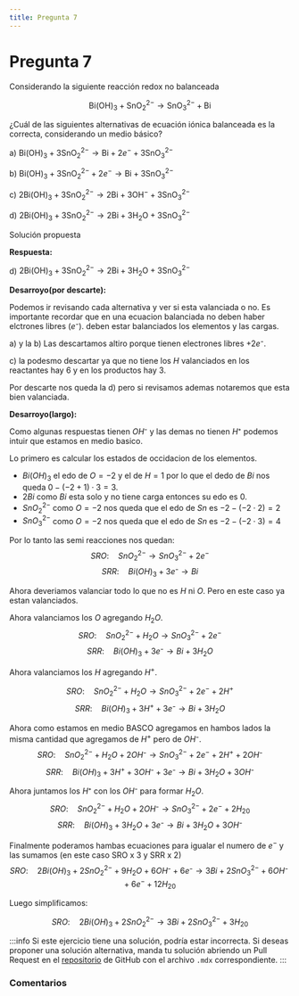 ```yaml
---
title: Pregunta 7
---
```



# Pregunta 7

<div className="exercise">
Considerando la siguiente reacción redox no balanceada

$$
\mathrm{Bi}(\mathrm{OH})_3+\mathrm{SnO}_2^{2-} \rightarrow \mathrm{SnO}_3^{2-}+ \mathrm{Bi}
$$

¿Cuál de las siguientes alternativas de ecuación iónica balanceada es la correcta, considerando un medio básico?

a) $\mathrm{Bi}(\mathrm{OH})_3+3 \mathrm{SnO}_2^{2-} \rightarrow \mathrm{Bi}+2 e^{-}+3 \mathrm{SnO}_3^{2-}$

b) $\mathrm{Bi}(\mathrm{OH})_3+3 \mathrm{SnO}_2^{2-}+2 e^{-} \rightarrow \mathrm{Bi}+3 \mathrm{SnO}_3^{2-}$

c) $2 \mathrm{Bi}(\mathrm{OH})_3+3 \mathrm{SnO}_2^{2-} \rightarrow 2 \mathrm{Bi}+3 \mathrm{OH}^{-}+3 \mathrm{SnO}_3^{2-}$

d) $2 \mathrm{Bi}(\mathrm{OH})_3+3 \mathrm{SnO}_2^{2-} \rightarrow 2 \mathrm{Bi}+3 \mathrm{H}_2 \mathrm{O}+3 \mathrm{SnO}_3^{2-}$
</div>

<MDXDetails>
<summary>Solución propuesta</summary>

<div className="exercise">

**Respuesta:**

d) $2 \mathrm{Bi}(\mathrm{OH})_3+3 \mathrm{SnO}_2^{2-} \rightarrow 2 \mathrm{Bi}+3 \mathrm{H}_2 \mathrm{O}+3 \mathrm{SnO}_3^{2-}$

**Desarroyo(por descarte):**

Podemos ir revisando cada alternativa y ver si esta valanciada o no. Es importante recordar que en una ecuacion balanciada no deben haber elctrones libres $(e⁻)$. deben estar balanciados los elementos y las cargas.

a) y la b) Las descartamos altiro porque tienen electrones libres $+2e⁻$.

c) la podesmo descartar ya que no tiene los $H$ valanciados en los reactantes hay 6 y en los productos hay 3.

Por descarte nos queda la d) pero si revisamos ademas notaremos que esta bien valanciada.

**Desarroyo(largo):**

Como algunas respuestas tienen $OH⁻$ y las demas no tienen $H⁺$ podemos intuir que estamos en medio basico.

Lo primero es calcular los estados de occidacion de los elementos.

- $Bi(OH)_3$ el edo de $O= -2$ y el de $H= 1$ por lo que el dedo de $Bi$ nos queda $0 - (-2 +1)\cdot 3 = 3$.
- $2Bi$ como $Bi$ esta solo y no tiene carga entonces su edo es 0.
- $SnO_2^{2-}$ como $O = -2$ nos queda que el edo de $Sn$ es $-2 -(-2\cdot 2) = 2$
- $SnO_3^{2-}$ como $O = -2$ nos queda que el edo de $Sn$ es $-2 -(-2\cdot 3) = 4$

Por lo tanto las semi reacciones nos quedan:
$$
SRO: \quad SnO_2^{2-} \rightarrow SnO_3^{2-} + 2e^-
$$
$$
SRR: \quad Bi(OH)_3 + 3e⁻ \rightarrow Bi
$$

Ahora deveriamos valanciar todo lo que no es $H$ ni $O$. Pero en este caso ya estan valanciados.

Ahora valanciamos los $O$ agregando $H_2O$.
$$
SRO: \quad SnO_2^{2-} + H_2O \rightarrow SnO_3^{2-} + 2e^-
$$
$$
SRR: \quad Bi(OH)_3 + 3e⁻ \rightarrow Bi + 3H_2O
$$

Ahora valanciamos los $H$ agregando $H^+$.

$$
SRO: \quad SnO_2^{2-} + H_2O \rightarrow SnO_3^{2-} + 2e^- + 2H^+
$$
$$
SRR: \quad Bi(OH)_3 + 3H^+ + 3e⁻ \rightarrow Bi + 3H_2O
$$

Ahora como estamos en medio BASCO agregamos en hambos lados la misma cantidad que agregamos de $H^+$ pero de $OH⁻$.
$$
SRO: \quad SnO_2^{2-} + H_2O + 2OH⁻ \rightarrow SnO_3^{2-} + 2e^- + 2H^+ + 2OH⁻
$$
$$
SRR: \quad Bi(OH)_3 + 3H^+ + 3OH⁻ + 3e⁻ \rightarrow Bi + 3H_2O + 3OH⁻
$$

Ahora juntamos los $H⁺$ con los $OH⁻$ para formar $H_2O$.
$$
SRO: \quad SnO_2^{2-} + H_2O + 2OH⁻ \rightarrow SnO_3^{2-} + 2e^- + 2H_20
$$
$$
SRR: \quad Bi(OH)_3 + 3H_2O + 3e⁻ \rightarrow Bi + 3H_2O + 3OH⁻
$$

Finalmente poderamos hambas ecuaciones para igualar el numero de $e^-$ y las sumamos (en este caso SRO x 3 y SRR x 2)
$$
SRO: \quad 2Bi(OH)_3 + 2SnO_2^{2-} + 9H_2O + 6OH⁻ + 6e⁻ \rightarrow 3Bi + 2SnO_3^{2-} + 6OH⁻ + 6e^- + 12H_20
$$

Luego simplificamos:

$$
SRO: \quad 2Bi(OH)_3 + 2SnO_2^{2-} \rightarrow 3Bi + 2SnO_3^{2-} + 3H_20
$$

</div>

:::info
Si este ejercicio tiene una solución, podría estar incorrecta. Si deseas proponer una solución alternativa, manda tu solución abriendo
un Pull Request en el [repositorio](https://github.com/crow-rojas/apuntes-fundamentals/pulls) de GitHub con el archivo
`.mdx` correspondiente.
:::

</MDXDetails>

### Comentarios

<Disqus
  url="https://crow-rojas.github.io/apuntes-fundamentals/docs/science/chemistry/exercises/2016-2/p07"
  identifier="docs/science/chemistry/exercises/2016-2/p07"
  title="2016-2 Quimica - Pregunta 07"
/>
